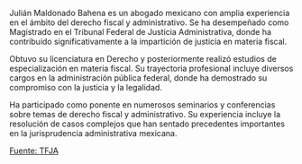 Julián Maldonado Bahena es un abogado mexicano con amplia experiencia en el ámbito del derecho fiscal y administrativo. Se ha desempeñado como Magistrado en el Tribunal Federal de Justicia Administrativa, donde ha contribuido significativamente a la impartición de justicia en materia fiscal.

Obtuvo su licenciatura en Derecho y posteriormente realizó estudios de especialización en materia fiscal. Su trayectoria profesional incluye diversos cargos en la administración pública federal, donde ha demostrado su compromiso con la justicia y la legalidad.

Ha participado como ponente en numerosos seminarios y conferencias sobre temas de derecho fiscal y administrativo. Su experiencia incluye la resolución de casos complejos que han sentado precedentes importantes en la jurisprudencia administrativa mexicana.

[Fuente: TFJA][tfja]

[tfja]: https://www.tfja.gob.mx
